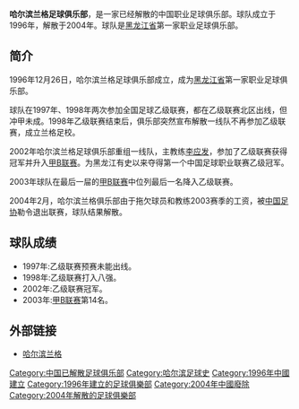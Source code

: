 {{noteTA|G1=Football}}
{{Football club infobox 
| clubname = 哈尔滨兰格
| image    = 
| fullname = 哈尔滨兰格足球俱乐部 
| founded  = 1996年
| dissolved  = 2004年
| city = [[黑龙江省|黑龙江省]][[哈尔滨市|哈尔滨市]]|
| ground   = 哈尔滨工业大学体育场 |
league   = [[中国足球甲B联赛|中国足球甲B联赛]] |
| pattern_la1=_whiteborder|pattern_b1=|pattern_sh1=|pattern_ra1=_whiteborder
| leftarm1=0000FF|body1=0000FF|rightarm1=0000FF|shorts1=0000FF|socks1=0000FF
| pattern_la2=_redborder|pattern_b2=|pattern_sh2=|pattern_ra2=_redborder
| leftarm2=FFFFFF|body2=FFFFFF|rightarm2=FFFFFF|shorts2=FFFFFF|socks2=FFFFFF|
}}

'''哈尔滨兰格足球俱乐部'''，是一家已经解散的中国职业足球俱乐部。球队成立于1996年，解散于2004年。球队是[[黑龙江省|黑龙江省]]第一家职业足球俱乐部。

==简介==
1996年12月26日，哈尔滨兰格足球俱乐部成立，成为[[黑龙江省|黑龙江省]]第一家职业足球俱乐部。

球队在1997年、1998年两次参加全国足球乙级联赛，都在乙级联赛北区出线，但冲甲未成。1998年乙级联赛结束后，俱乐部突然宣布解散一线队不再参加乙级联赛，成立兰格足校。

2002年哈尔滨兰格足球俱乐部重组一线队，主教练[[李应发|李应发]]，参加了乙级联赛获得冠军并升入[[甲B联赛|甲B联赛]]。为黑龙江有史以来夺得第一个中国足球职业联赛乙级冠军。

2003年球队在最后一屇的[[甲B联赛|甲B联赛]]中位列最后一名降入乙级联赛。

2004年2月，哈尔滨兰格俱乐部由于拖欠球员和教练2003赛季的工资，被[[中国足协|中国足协]]勒令退出联赛，球队结果解散。

==球队成绩==
*1997年:乙级联赛预赛未能出线。
*1998年:乙级联赛打入八强。
*2002年:乙级联赛冠军。
*2003年:[[甲B联赛|甲B联赛]]第14名。

==外部链接==
*[http://www.sports.cn/news/china/b/haerbin.html 哈尔滨兰格]{{Wayback|url=http://www.sports.cn/news/china/b/haerbin.html |date=20060920013109 }}

{{中国足球乙级联赛冠军}}

[[Category:中国已解散足球俱乐部|Category:中国已解散足球俱乐部]]
[[Category:哈尔滨足球史|Category:哈尔滨足球史]]
[[Category:1996年中國建立|Category:1996年中國建立]]
[[Category:1996年建立的足球俱樂部|Category:1996年建立的足球俱樂部]]
[[Category:2004年中國廢除|Category:2004年中國廢除]]
[[Category:2004年解散的足球俱樂部|Category:2004年解散的足球俱樂部]]
